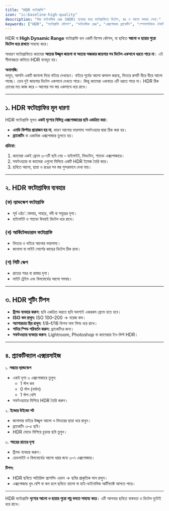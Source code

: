 ```yaml
---
title: "HDR ফটোগ্রাফি"
icon: "ic:baseline-high-quality"
description: "উচ্চ ডাইনামিক রেঞ্জ (HDR) ব্যবহার করে ফটোগ্রাফিতে ডিটেল, রঙ ও আলো সমন্বয় শেখা।"
keywords: ["HDR", "ফটোগ্রাফি কৌশল", "ডাইনামিক রেঞ্জ", "এক্সপোজার ব্র্যাকেটিং", "স্পেশালাইজড টেকনিক"]
---
```


HDR বা **High Dynamic Range** ফটোগ্রাফি হল একটি বিশেষ কৌশল, যা ছবিতে **আলো ও ছায়ার পুরো ডিটেল ধরে রাখতে** সাহায্য করে।  

সাধারণ ফটোগ্রাফিতে ক্যামেরা **অত্যন্ত উজ্জ্বল জায়গা বা অত্যন্ত অন্ধকার জায়গার সব ডিটেল একসাথে ধরতে পারে না**। এই সীমাবদ্ধতা কাটাতে HDR ব্যবহৃত হয়।  

**অনালজি:**  
ভাবুন, আপনি একটি জানালা দিয়ে বাইরে দেখছেন। বাইরে সূর্যের আলো ঝলমল করছে, ভিতরে রুমটি ধীরে ধীরে আলো পাচ্ছে। চোখ দুই জায়গার ডিটেল একসাথে দেখতে পারে। কিন্তু ক্যামেরা একবারে এটি ধরতে পারে না। HDR ঠিক চোখের মত কাজ করে – আলোর সব স্তর একসাথে ধরে রাখে।  

---

## ১. HDR ফটোগ্রাফির মূল ধারণা

HDR ফটোগ্রাফি মূলত **একই দৃশ্যের বিভিন্ন এক্সপোজারের ছবি একত্রিত করা**।  
- **এনডি ফিল্টার প্রয়োজন হয় না**, কারণ আলোর ভারসাম্য সফটওয়্যার দ্বারা ঠিক করা হয়।  
- **ব্র্যাকেটিং** বা একাধিক এক্সপোজার তুলতে হয়।  

**প্রক্রিয়া:**
1. ক্যামেরা একই ফ্রেমে ৩–৭টি ছবি নেয় – হাইলাইট, মিডটোন, শ্যাডো এক্সপোজারে।  
2. সফটওয়্যার বা ক্যামেরা এগুলো মিলিয়ে একটি HDR ইমেজ তৈরি করে।  
3. ছবিতে আলো, ছায়া ও রঙের সব স্তর সুন্দরভাবে দেখা যায়।  

---

## ২. HDR ফটোগ্রাফির ব্যবহার

### (ক) ল্যান্ডস্কেপ ফটোগ্রাফি
- সূর্য ওঠা/াস্তমায়, পাহাড়, নদী বা সমুদ্রের দৃশ্য।  
- হাইলাইট ও শ্যাডো উভয়ই ডিটেল ধরে রাখে।  

### (খ) আর্কিটেকচারাল ফটোগ্রাফি
- ভিতরে ও বাইরে আলোর ভারসাম্য।  
- জানালা বা লাইট সোর্সের কাছের ডিটেল ঠিক রাখা।  

### (গ) সিটি স্কেপ
- রাতের শহর বা রাস্তার দৃশ্য।  
- লাইট ট্রেইল এবং বিলবোর্ডের আলো সমন্বয়।  

---

## ৩. HDR শুটিং টিপস

- **ট্রিপড ব্যবহার করুন:** ছবি একত্রিত করতে ছবি অবশ্যই একরকম ফ্রেমে হতে হবে।  
- **ISO কম রাখুন:** ISO 100–200 → নয়েজ কম।  
- **অ্যাপারচার স্থির রাখুন:** f/8–f/16 ডিপথ অফ ফিল্ড ধরে রাখে।  
- **শাটার স্পিড পরিবর্তন করুন:** ব্র্যাকেটিংর জন্য।  
- **সফটওয়্যার ব্যবহার করুন:** Lightroom, Photoshop বা ক্যামেরার ইন-বিল্ট HDR।  

---

## ৪. প্র্যাকটিক্যাল এক্সারসাইজ

১. **সন্ধ্যার ল্যান্ডস্কেপ**  
   - একই দৃশ্য ৩ এক্সপোজারে তুলুন:  
     - 1 স্টপ কম  
     - 0 স্টপ (নর্মাল)  
     - 1 স্টপ বেশি  
   - সফটওয়্যারে মিশিয়ে HDR তৈরি করুন।  

২. **ইন্ডোর উইন্ডো শট**  
   - জানালার বাইরে উজ্জ্বল আলো ও ভিতরের ছায়া ধরে রাখুন।  
   - ব্র্যাকেটিং ৩–৫ ছবি।  
   - HDR মোডে মিশিয়ে চূড়ান্ত ছবি তুলুন।  

৩. **শহরের রাতের দৃশ্য**  
   - ট্রিপড ব্যবহার করুন।  
   - হেডলাইট ও বিলবোর্ডের আলো ধরার জন্য ৩–৭ এক্সপোজার।  

**টিপস:**  
- HDR ছবিতে অতিরিক্ত প্রসেসিং এড়ান → ছবির প্রাকৃতিক ভাব রাখুন।  
- এক্সপোজার খুব বেশি বা কম হলে ছবিতে হ্যালো বা হাই-ডাইনামিক আর্টিফ্যাক্ট আসতে পারে।  

---

HDR ফটোগ্রাফি **দৃশ্যের আলো ও ছায়ার পুরো গল্প বলতে সাহায্য করে**। এটি আপনার ছবিতে বাস্তবতা ও ডিটেল দুটোই ধরে রাখে।  